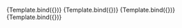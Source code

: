 
<Meta
	title="Components/Nav/Modifiers"
	component={VvNav}
	args={defaultArgs}
	argTypes={argTypes}
/>

<Canvas>
	<Story name="Sidebar" play={defaultTest} args={{ modifiers: 'sidebar' }}>
		{Template.bind({})}
	</Story>
</Canvas>

<Canvas>
	<Story name="Aside" play={defaultTest} args={{ modifiers: 'aside' }}>
		{Template.bind({})}
	</Story>
</Canvas>

<Canvas>
	<Story
		name="Tabs"
		play={defaultTest}
		args={{
			modifiers: 'tabs',
		}}
	>
		{Template.bind({})}
	</Story>
</Canvas>

<Canvas>
	<Story
		name="TabsFull"
		play={defaultTest}
		args={{
			modifiers: 'tabs full',
		}}
	>
		{Template.bind({})}
	</Story>
</Canvas>
